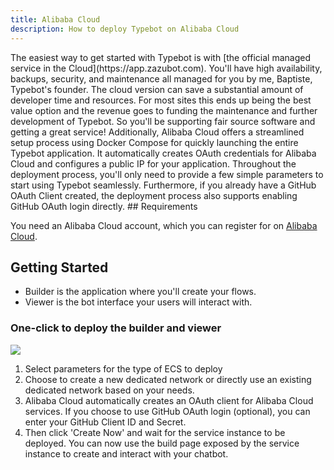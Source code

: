 ```yaml
---
title: Alibaba Cloud
description: How to deploy Typebot on Alibaba Cloud
---
```


<Note>
  The easiest way to get started with Typebot is with [the official managed
  service in the Cloud](https://app.zazubot.com). You'll have high availability,
  backups, security, and maintenance all managed for you by me, Baptiste,
  Typebot's founder. The cloud version can save a substantial amount of
  developer time and resources. For most sites this ends up being the best value
  option and the revenue goes to funding the maintenance and further development
  of Typebot. So you'll be supporting fair source software and getting a great
  service!
</Note>

<Note>
  Additionally, Alibaba Cloud offers a streamlined setup process using Docker
  Compose for quickly launching the entire Typebot application. It automatically
  creates OAuth credentials for Alibaba Cloud and configures a public IP for
  your application. Throughout the deployment process, you'll only need to
  provide a few simple parameters to start using Typebot seamlessly.
  Furthermore, if you already have a GitHub OAuth Client created, the deployment
  process also supports enabling GitHub OAuth login directly.
</Note>
## Requirements

You need an Alibaba Cloud account, which you can register for on [Alibaba Cloud](https://alibabacloud.com/).

## Getting Started

<Note>

- Builder is the application where you'll create your flows.
- Viewer is the bot interface your users will interact with.

</Note>

### One-click to deploy the builder and viewer

[![][deploy-button-image]][deploy-link]

1. Select parameters for the type of ECS to deploy
2. Choose to create a new dedicated network or directly use an existing dedicated network based on your needs.
3. Alibaba Cloud automatically creates an OAuth client for Alibaba Cloud services. If you choose to use GitHub OAuth login (optional), you can enter your GitHub Client ID and Secret.
4. Then click 'Create Now' and wait for the service instance to be deployed. You can now use the build page exposed by the service instance to create and interact with your chatbot.

[deploy-button-image]: https://service-info-public.oss-cn-hangzhou.aliyuncs.com/computenest-en.svg
[deploy-link]: https://computenest.console.aliyun.com/service/instance/create/default?type=user&ServiceName=Typebot%E7%A4%BE%E5%8C%BA%E7%89%88
